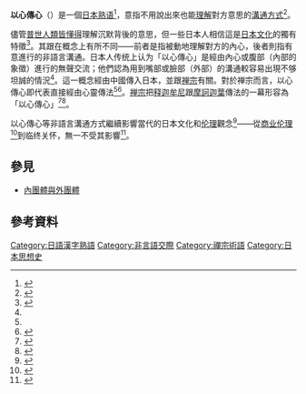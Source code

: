 {{Not|以心電信}}
'''以心傳心'''（{{jpn|kn=以心伝心|rm=Ishin-denshin}}）是一個[[日本|日本]][[熟语|熟语]]<ref name=Maynard-1993>{{cite book| last1=Maynard| first1=Michael L| last2=Maynard| first2=Senko K| author3=Taki| title=101 Japanese Idioms: Understanding Japanese Language and Culture Through Popular Phrases| url=https://archive.org/details/listenlearnjapan00mayn|year=1993| publisher=McGraw Hill Professional| isbn=978-0-8442-8496-5| page=[https://archive.org/details/listenlearnjapan00mayn/page/n65 113]}}</ref>，意指不用說出來也能[[理解|理解]]對方意思的[[人際溝通|溝通方式]]<ref name="Cheung1993">{{cite book|last=Cheung|first=King-Kok|title=Articulate Silences: Hisaye Yamamoto, Maxine Hong Kingston, Joy Kogawa|url=https://books.google.com/books?id=Z0DrUokTlmgC&pg=PA146|access-date=2012-07-29|year=1993|publisher=Cornell University Press|isbn=978-0-8014-8147-5|page=146|archive-date=2014-01-02|archive-url=https://web.archive.org/web/20140102045121/http://books.google.com/books?id=Z0DrUokTlmgC&pg=PA146}}</ref>。

儘管[[普世文化通則|普世人類皆懂得]]理解沉默背後的意思，但一些日本人相信這是[[日本文化|日本文化]]的獨有特徵<ref name="DaviesIkeno2002">{{cite book|last1=Davies|first1=Roger J.|last2=Ikeno|first2=Osamu|title=The Japanese Mind: Understanding Contemporary Japanese Culture|url=https://books.google.com/books?id=TW7lHYwXhS4C&pg=PA105|access-date=2012-07-28|date=2002-03-15|publisher=Tuttle Publishing|isbn=978-0-8048-3295-3|pages=52–54, 105|archive-date=2014-01-03|archive-url=https://web.archive.org/web/20140103130441/http://books.google.com/books?id=TW7lHYwXhS4C&pg=PA105}}</ref>。其跟{{link-en|腹藝|haragei}}在概念上有所不同——前者是指被動地理解對方的內心，後者則指有意進行的非語言溝通。日本人传统上认为「以心傳心」是經由內心或腹部（內部的象徵）進行的無聲交流；他們認為用到嘴部或臉部（外部）的溝通較容易出現不够坦誠的情況<ref name="DaviesIkeno2002"/>。這一概念經由中國傳入日本，並跟[[禅宗|禅宗]]有關。對於禅宗而言，以心傳心即代表直接經由心靈傳法<ref name="DaviesIkeno2002"/><ref name="Baroni2002">{{cite book|last=Baroni|first=Helen Josephine|title=The Illustrated Encyclopedia of Zen Buddhism|url=https://books.google.com/books?id=smNM4ElP3XgC&pg=PA156|access-date=2012-07-28|year=2002|publisher=The Rosen Publishing Group|isbn=978-0-8239-2240-6|page=156|archive-date=2014-01-03|archive-url=https://web.archive.org/web/20140103133326/http://books.google.com/books?id=smNM4ElP3XgC&pg=PA156}}</ref>。[[禅宗|禅宗]]把[[释迦牟尼|释迦牟尼]]跟[[摩訶迦葉|摩訶迦葉]]傳法的一幕形容為「以心傳心」<ref name="Shores1998">{{cite web |url=http://terebess.hu/zen/mesterek/JeffShore.pdf |title=THE SOURCE OF ZEN: WHO TRANSMITS WHAT? |last1=Shore |first1=Jeff |date=1998 |access-date=2021-02-24 |archive-date=2017-02-15 |archive-url=https://web.archive.org/web/20170215181838/http://terebess.hu/zen/mesterek/JeffShore.pdf }}</ref><ref name="Durix1991">{{cite book |last=Durix |first=Claude |date=1991 |title=Cent Clés pour Comprendre le Zen |url=https://archive.org/details/centclespourcomp0000duri |publisher=Le Courrier du Livre |page=[https://archive.org/details/centclespourcomp0000duri/page/43 43] |isbn=978-2-7029-0261-5}}</ref>。

以心傳心等非語言溝通方式繼續影響當代的日本文化和[[伦理学|伦理]]觀念<ref name="Murata-2010">{{cite book| last=Murata| first=K| editor=Morais da Costa| editor2=Jorge Goncalo| title=Ethical Issues and Social Dilemmas in Knowledge Management: Organizational Innovation: Organizational Innovation| chapter-url=https://books.google.com/books?id=KB1IDmxDEpkC&pg=PA10| year=2010| publisher=IGI Global| isbn=978-1-61520-874-6| page=10| chapter=Knowledge Creation and Sharing in Japanese Organisations: A Socio-Cultural Perspective on ba| access-date=2021-02-24| archive-date=2018-09-16| archive-url=https://web.archive.org/web/20180916103914/https://books.google.com/books?id=KB1IDmxDEpkC&pg=PA10}}</ref>——從[[商业伦理|商业伦理]]<ref name=Dougherty-1991>{{cite book| last=Dougherty| first=Andrew J |title=Japan: 2000| year=1991| publisher=Rochester Institute of Technology| page=17}}</ref>到临终关怀，無一不受其影響<ref name="Slingsby2005">{{Cite journal| last =Slingsby  | first =Brian Taylor  | title = The nature of relative subjectivity: a reflexive mode of thought | url =https://archive.org/details/sim_journal-of-medicine-and-philosophy_2005-02_30_1/page/9  | journal=The Journal of Medicine and Philosophy  |volume= 30|issue=1 |pages=9–25| year =2005  | pmid =15814365 |doi=10.1080/03605310590907039 }}</ref>。

==參見==
*[[內團體與外團體|內團體與外團體]]

==參考資料==
{{reflist}}

{{DEFAULTSORT:Ishin denshin}}
[[Category:日語漢字熟語|Category:日語漢字熟語]]
[[Category:非言語交際|Category:非言語交際]]
[[Category:禪宗術語|Category:禪宗術語]]
[[Category:日本思想史|Category:日本思想史]]